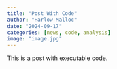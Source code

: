 ```yaml
---
title: "Post With Code"
author: "Harlow Malloc"
date: "2024-09-17"
categories: [news, code, analysis]
image: "image.jpg"
---
```


This is a post with executable code.
